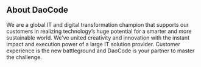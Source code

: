 ## About DaoCode

We are a global IT and digital transformation champion that supports our customers in realizing technology’s huge potential for a smarter and more sustainable world.
We’ve united creativity and innovation with the instant impact and execution power of a large IT solution provider.
Customer experience is the new battleground and DaoCode is your partner to master the challenge.